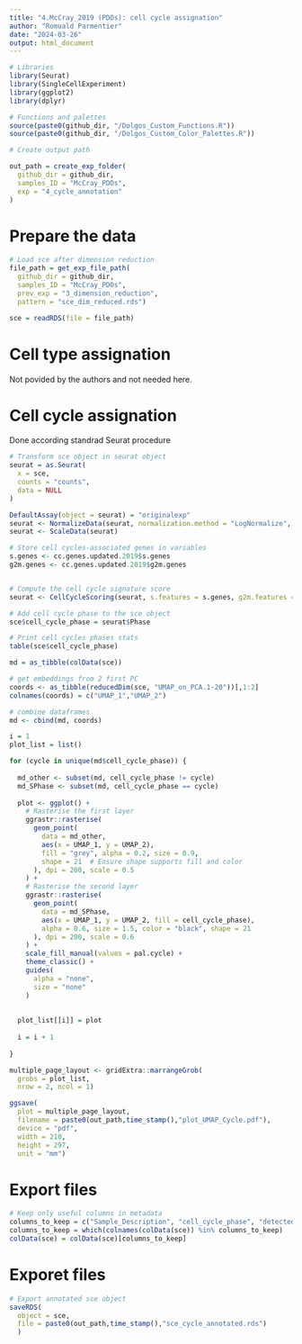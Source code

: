 ```yaml
---
title: "4.McCray_2019 (PDOs): cell cycle assignation"
author: "Romuald Parmentier"
date: "2024-03-26"
output: html_document
---
```



```r

# Libraries
library(Seurat)
library(SingleCellExperiment)
library(ggplot2)
library(dplyr)

# Functions and palettes
source(paste0(github_dir, "/Dolgos_Custom_Functions.R"))
source(paste0(github_dir, "/Dolgos_Custom_Color_Palettes.R"))

# Create output path

out_path = create_exp_folder(
  github_dir = github_dir,
  samples_ID = "McCray_PDOs",
  exp = "4_cycle_annotation"
)

```

# Prepare the data

```r

# Load sce after dimension reduction
file_path = get_exp_file_path(
  github_dir = github_dir,
  samples_ID = "McCray_PDOs",
  prev_exp = "3_dimension_reduction", 
  pattern = "sce_dim_reduced.rds")

sce = readRDS(file = file_path) 

```

# Cell type assignation 

Not povided by the authors and not needed here. 

# Cell cycle assignation 

Done according standrad Seurat procedure

```r

# Transform sce object in seurat object
seurat = as.Seurat(
  x = sce,
  counts = "counts",
  data = NULL
)

DefaultAssay(object = seurat) = "originalexp"
seurat <- NormalizeData(seurat, normalization.method = "LogNormalize", scale.factor = 10000)
seurat <- ScaleData(seurat)

# Store cell cycles-associated genes in variables
s.genes <- cc.genes.updated.2019$s.genes
g2m.genes <- cc.genes.updated.2019$g2m.genes


# Compute the cell cycle signature score
seurat <- CellCycleScoring(seurat, s.features = s.genes, g2m.features = g2m.genes, set.ident = TRUE)

# Add cell cycle phase to the sce object
sce$cell_cycle_phase = seurat$Phase

# Print cell cycles phases stats
table(sce$cell_cycle_phase)

```

```r

md = as_tibble(colData(sce))

# get embeddings from 2 first PC
coords <- as_tibble(reducedDim(sce, "UMAP_on_PCA.1-20"))[,1:2]
colnames(coords) = c("UMAP_1","UMAP_2")

# combine dataframes
md <- cbind(md, coords)

```

```r

i = 1
plot_list = list()

for (cycle in unique(md$cell_cycle_phase)) {
  
  md_other <- subset(md, cell_cycle_phase != cycle)
  md_SPhase <- subset(md, cell_cycle_phase == cycle)
  
  plot <- ggplot() +
    # Rasterise the first layer
    ggrastr::rasterise(
      geom_point(
        data = md_other,
        aes(x = UMAP_1, y = UMAP_2), 
        fill = "grey", alpha = 0.2, size = 0.9, 
        shape = 21  # Ensure shape supports fill and color
      ), dpi = 200, scale = 0.5
    ) +
    # Rasterise the second layer
    ggrastr::rasterise(
      geom_point(
        data = md_SPhase,
        aes(x = UMAP_1, y = UMAP_2, fill = cell_cycle_phase), 
        alpha = 0.6, size = 1.5, color = "black", shape = 21
      ), dpi = 200, scale = 0.6
    ) +
    scale_fill_manual(values = pal.cycle) +
    theme_classic() +
    guides(
      alpha = "none",
      size = "none"
    )
  
  
  plot_list[[i]] = plot
  
  i = i + 1
  
}

multiple_page_layout <- gridExtra::marrangeGrob(
  grobs = plot_list, 
  nrow = 2, ncol = 1)

ggsave(
  plot = multiple_page_layout,
  filename = paste0(out_path,time_stamp(),"plot_UMAP_Cycle.pdf"),
  device = "pdf",
  width = 210,
  height = 297,
  unit = "mm")

```

# Export files

```r

# Keep only useful columns in metadata
columns_to_keep = c("Sample_Description", "cell_cycle_phase", "detected","subsets_mitochondrial_reads_percent","scDblFinder.score")
columns_to_keep = which(colnames(colData(sce)) %in% columns_to_keep)
colData(sce) = colData(sce)[columns_to_keep]

```

# Exporet files

```r

# Export annotated sce object
saveRDS(
  object = sce,
  file = paste0(out_path,time_stamp(),"sce_cycle_annotated.rds")
  )


```

